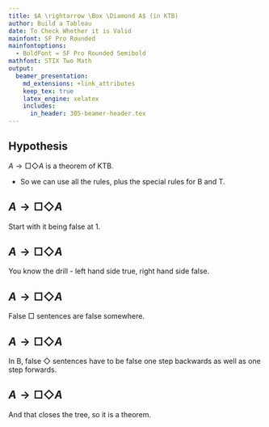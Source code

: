 ```yaml
---
title: $A \rightarrow \Box \Diamond A$ (in KTB)
author: Build a Tableau
date: To Check Whether it is Valid
mainfont: SF Pro Rounded
mainfontoptions:
  - BoldFont = SF Pro Rounded Semibold
mathfont: STIX Two Math
output: 
  beamer_presentation:
    md_extensions: +link_attributes
    keep_tex: true
    latex_engine: xelatex
    includes:
      in_header: 305-beamer-header.tex
---
```


## Hypothesis

$A \rightarrow \Box \Diamond A$ is a theorem of KTB.

- So we can use all the rules, plus the special rules for B and T.

## $A \rightarrow \Box \Diamond A$

\begin{oltableau}
[\pFmla{\False}{A \rightarrow \Box \Diamond A}{1}, just = \TAss,
]
\end{oltableau}

\bigskip

Start with it being false at 1.

## $A \rightarrow \Box \Diamond A$

\begin{oltableau}
[\pFmla{\False}{A \rightarrow \Box \Diamond A}{1}, checked, just = \TAss
  [\pFmla{\True}{A}{1}, just = {\TRule{\False}{\rightarrow}[1]}
    [\pFmla{\False}{\Box \Diamond A}{1}, just = {\TRule{\False}{\rightarrow}[1]}
    ]
  ]
]
\end{oltableau}

\bigskip

You know the drill - left hand side true, right hand side false.

## $A \rightarrow \Box \Diamond A$

\begin{oltableau}
[\pFmla{\False}{A \rightarrow \Box \Diamond A}{1}, checked, just = \TAss
  [\pFmla{\True}{A}{1}, just = {\TRule{\False}{\rightarrow}[1]}
    [\pFmla{\False}{\Box \Diamond A}{1}, checked, just = {\TRule{\False}{\rightarrow}[1]}
      [\pFmla{\False}{\Diamond A}{1.1}, just = {\TRule{\False}{\Box}[3]}
      ]
    ]
  ]
]
\end{oltableau}

\bigskip

False $\Box$ sentences are false somewhere.

## $A \rightarrow \Box \Diamond A$

\begin{oltableau}
[\pFmla{\False}{A \rightarrow \Box \Diamond A}{1}, checked, just = \TAss
  [\pFmla{\True}{A}{1}, just = {\TRule{\False}{\rightarrow}[1]}
    [\pFmla{\False}{\Box \Diamond A}{1}, checked, just = {\TRule{\False}{\rightarrow}[1]}
      [\pFmla{\False}{\Diamond A}{1.1}, just = {\TRule{\False}{\Box}[3]}
        [\pFmla{\False}{A}{1}, just = {B $\Diamond$ 4}]
      ]
    ]
  ]
]
\end{oltableau}

\bigskip

In B, false $\Diamond$ sentences have to be false one step backwards as well as one step forwards.

## $A \rightarrow \Box \Diamond A$

\begin{oltableau}
[\pFmla{\False}{A \rightarrow \Box \Diamond A}{1}, checked, just = \TAss
  [\pFmla{\True}{A}{1}, just = {\TRule{\False}{\rightarrow}[1]}
    [\pFmla{\False}{\Box \Diamond A}{1}, checked, just = {\TRule{\False}{\rightarrow}[1]}
      [\pFmla{\False}{\Diamond A}{1.1}, just = {\TRule{\False}{\Box}[3]}
        [\pFmla{\False}{A}{1}, just = {B $\Diamond$ 4}, close]
      ]
    ]
  ]
]
\end{oltableau}

\bigskip

And that closes the tree, so it is a theorem.


